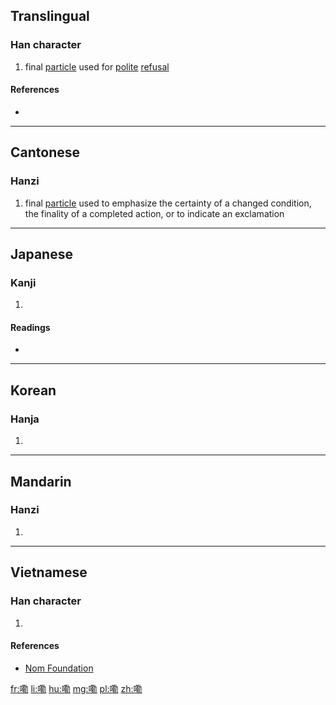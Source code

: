==Translingual==

===Han character===
{{Han char|rn=30|rad=口|as=11|sn=14|four=|canj=口廿十尸 (RTJS)|ids=⿰[[口]][[勒]]}}

# {{context|Cantonese|lang=mul}} final [[particle]] used for [[polite]] [[refusal]]

====References====
* {{Han ref|kx=0206.201|dkj=04234|dj=0429.200|hdz=10673.110|uh=561E|ud=22046}}

----

==Cantonese==

===Hanzi===
{{yue-hanzi|jyut=[[laak3]], [[lak3]]|y=laak3, lak3}}

# final [[particle]] used to emphasize the certainty of a changed condition, the finality of a completed action, or to indicate an exclamation

----

==Japanese==

===Kanji===
{{ja-kanji|grade=|rs=口11}}

# {{defn|lang=ja|sort=口11}}

====Readings====
* {{ja-readings|on=[[ろく]] (roku)|kun=}}

----

==Korean==

===Hanja===
{{ko-hanja|hangeul=륵|rv=reuk|mr=rŭk}}

# {{defn|lang=ko|sort=口11}}

----

==Mandarin==

===Hanzi===
{{cmn-hanzi|pin=[[lei]] ([[lei5]])|wg=lei<sup>5</sup>}}

# {{defn|lang=cmn|sort=口11}}

----

==Vietnamese==

===Han character===
{{vi-hantu|[[dốc]]|rs=口11}}

# {{defn|lang=vi|sort=口11}}

====References====
*[http://nomfoundation.org/common/nom_details.php?codepoint=561e Nom Foundation]

[[fr:嘞]]
[[li:嘞]]
[[hu:嘞]]
[[mg:嘞]]
[[pl:嘞]]
[[zh:嘞]]